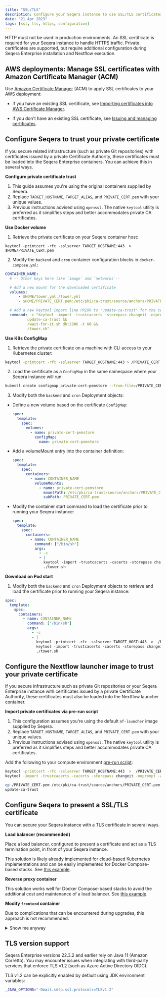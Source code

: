 ```yaml
---
title: "SSL/TLS"
description: Configure your Seqera instance to use SSL/TLS certificates for HTTPS
date: "21 Apr 2023"
tags: [ssl, tls, https, configuration]
---
```


HTTP must not be used in production environments. An SSL certificate is required for your Seqera instance to handle HTTPS traffic. Private certificates are supported, but require additional configuration during Seqera Enterprise installation and Nextflow execution.

## AWS deployments: Manage SSL certificates with Amazon Certificate Manager (ACM)

Use [Amazon Certificate Manager](https://aws.amazon.com/certificate-manager/) (ACM) to apply SSL certificates to your AWS deployment:

- If you have an existing SSL certificate, see [Importing certificates into AWS Certificate Manager](https://docs.aws.amazon.com/acm/latest/userguide/import-certificate.html).

- If you don't have an existing SSL certificate, see [Issuing and managing certificates](https://docs.aws.amazon.com/acm/latest/userguide/gs.html).

## Configure Seqera to trust your private certificate

If you secure related infrastructure (such as private Git repositories) with certificates issued by a private Certificate Authority, these certificates must be loaded into the Seqera Enterprise containers. You can achieve this in several ways.

**Configure private certificate trust**

1. This guide assumes you're using the original containers supplied by Seqera.
2. Replace `TARGET_HOSTNAME`, `TARGET_ALIAS`, and `PRIVATE_CERT.pem` with your unique values.
3. Previous instructions advised using `openssl`. The native `keytool` utility is preferred as it simplifies steps and better accommodates private CA certificates.

**Use Docker volume**

1. Retrieve the private certificate on your Seqera container host:

```
keytool -printcert -rfc -sslserver TARGET_HOSTNAME:443  >  $HOME/PRIVATE_CERT.pem
```

2. Modify the `backend` and `cron` container configuration blocks in `docker-compose.yml`:

```yaml
CONTAINER_NAME:
  # -- Other keys here like `image` and `networks`--

  # Add a new mount for the downloaded certificate
  volumes:
      - $HOME/tower.yml:/tower.yml
      - $HOME/PRIVATE_CERT.pem:/etc/pki/ca-trust/source/anchors/PRIVATE_CERT.pem

  # Add a new keytool import line PRIOR to 'update-ca-trust' for the certificate
  command: -c "keytool -import -trustcacerts -storepass changeit -noprompt -alias TARGET_ALIAS -file /etc/pki/ca-trust/source/anchors/PRIVATE_CERT.pem &&
          update-ca-trust &&
          /wait-for-it.sh db:3306 -t 60 &&
          /tower.sh"
```

**Use K8s ConfigMap**

1. Retrieve the private certificate on a machine with CLI access to your Kubernetes cluster:

```bash
keytool -printcert -rfc -sslserver TARGET_HOSTNAME:443 > /PRIVATE_CERT.pem
```

2. Load the certificate as a `ConfigMap` in the same namespace where your Seqera instance will run:

```bash
kubectl create configmap private-cert-pemstore --from-file=/PRIVATE_CERT.pem
```

3. Modify both the `backend` and `cron` Deployment objects:

- Define a new volume based on the certificate `ConfigMap`:

  ```yaml
  spec:
    template:
      spec:
        volumes:
          - name: private-cert-pemstore
            configMap:
              name: private-cert-pemstore
  ```

- Add a volumeMount entry into the container definition:

  ```yaml
  spec:
    template:
      spec:
        containers:
          - name: CONTAINER_NAME
            volumeMounts:
              - name: private-cert-pemstore
                mountPath: /etc/pki/ca-trust/source/anchors/PRIVATE_CERT.pem
                subPath: PRIVATE_CERT.pem
  ```

- Modify the container start command to load the certificate prior to running your Seqera instance:

  ```yaml
  spec:
    template:
      spec:
        containers:
          - name: CONTAINER_NAME
            command: ["/bin/sh"]
            args:
              - -c
              - |
                keytool -import -trustcacerts -cacerts -storepass changeit -noprompt -alias TARGET_ALIAS -file /PRIVATE_CERT.pem;
                ./tower.sh
  ```

**Download on Pod start**

1. Modify both the `backend` and `cron` Deployment objects to retrieve and load the certificate prior to running your Seqera instance:

```yaml
spec:
  template:
    spec:
      containers:
        - name: CONTAINER_NAME
          command: ["/bin/sh"]
          args:
            - -c
            - |
              keytool -printcert -rfc -sslserver TARGET_HOST:443  >  /PRIVATE_CERT.pem;
              keytool -import -trustcacerts -cacerts -storepass changeit -noprompt -alias TARGET_ALIAS -file /PRIVATE_CERT.pem;
              ./tower.sh
```

## Configure the Nextflow launcher image to trust your private certificate

If you secure infrastructure such as private Git repositories or your Seqera Enterprise instance with certificates issued by a private Certificate Authority, these certificates must also be loaded into the Nextflow launcher container.

**Import private certificates via pre-run script**

1. This configuration assumes you're using the default `nf-launcher` image supplied by Seqera.
2. Replace `TARGET_HOSTNAME`, `TARGET_ALIAS`, and `PRIVATE_CERT.pem` with your unique values.
3. Previous instructions advised using `openssl`. The native `keytool` utility is preferred as it simplifies steps and better accommodates private CA certificates.

Add the following to your compute environment [pre-run script](../../launch/advanced.mdx#pre-and-post-run-scripts):

```bash
keytool -printcert -rfc -sslserver TARGET_HOSTNAME:443  >  /PRIVATE_CERT.pem
keytool -import -trustcacerts -cacerts -storepass changeit -noprompt -alias TARGET_ALIAS -file /PRIVATE_CERT.pem

cp /PRIVATE_CERT.pem /etc/pki/ca-trust/source/anchors/PRIVATE_CERT.pem
update-ca-trust
```

## Configure Seqera to present a SSL/TLS certificate

You can secure your Seqera instance with a TLS certificate in several ways.

**Load balancer (recommended)**

Place a load balancer, configured to present a certificate and act as a TLS termination point, in front of your Seqera instance.

This solution is likely already implemented for cloud-based Kubernetes implementations and can be easily implemented for Docker Compose-based stacks. See [this example](https://docs.aws.amazon.com/elasticloadbalancing/latest/application/create-application-load-balancer.html).

**Reverse proxy container**

This solution works well for Docker Compose-based stacks to avoid the additional cost and maintenance of a load balancer. See [this example](https://doc.traefik.io/traefik/v1.7/configuration/acme/).

**Modify `frontend` container**

Due to complications that can be encountered during upgrades, this approach is not recommended.

<details>
  <summary>Show me anyway</summary>

  This example assumes deployment on an Amazon Linux 2 AMI.

  1. Install NGINX and other required packages:

      ```bash
      sudo amazon-linux-extras install nginx1.12
      sudo wget -r --no-parent -A 'epel-release-*.rpm' https://dl.fedoraproject.org/pub/epel/7/x86_64/Packages/e/
      sudo rpm -Uvh dl.fedoraproject.org/pub/epel/7/x86_64/Packages/e/epel-release-*.rpm
      sudo yum-config-manager --enable epel*
      sudo yum repolist all
      sudo amazon-linux-extras install epel -y
      ```

  2. Generate a [private certificate and key](https://www.digitalocean.com/community/tutorials/openssl-essentials-working-with-ssl-certificates-private-keys-and-csrs).

  3. Make a local copy of the `/etc/nginx/templates/tower.conf.template` file from the `frontend` container, or create a ConfigMap to store it if you're using Kubernetes.

  4. Replace the `listen` directives in the `server` block with the following:

      ```nginx
      listen ${NGINX_LISTEN_PORT} ssl default_server;
      listen [::]:${NGINX_LISTEN_PORT_IPV6} ssl default_server;

      ssl_certificate /etc/ssl/testcrt.crt;
      ssl_certificate_key /etc/ssl/testkey.key;
      ```

  5. Modify the `frontend` container definition in your `docker-compose.yml` file or Kubernetes manifest:

      ```yml
      frontend:
      image: cr.seqera.io/frontend:${TAG}
      networks:
          - frontend
      environment:
        NGINX_LISTEN_PORT: 8081
        NGINX_LISTEN_PORT_IPV6: 8443
      ports:
          - 8000:8081
          - 443:8443
      volumes:
          - $PWD/tower.conf.template:/etc/nginx/templates/tower.conf.template
          - $PWD/cert/testcrt.crt:/etc/ssl/testcrt.crt
          - $PWD/cert/testkey.key:/etc/ssl/testkey.key
      restart: always
      depends_on:
          - backend
      ```

</details>

## TLS version support

Seqera Enterprise versions 22.3.2 and earlier rely on Java 11 (Amazon Corretto). You may encounter issues when integrating with third-party services that enforce TLS v1.2 (such as Azure Active Directory OIDC).

TLS v1.2 can be explicitly enabled by default using JDK environment variables:

```bash
_JAVA_OPTIONS="-Dmail.smtp.ssl.protocols=TLSv1.2"
```
